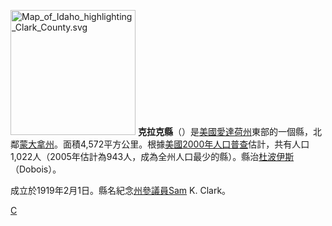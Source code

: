 {{Otheruses|克拉克縣|subject=美國愛達荷州的一個縣|other=同名的縣}}
[[File:Map_of_Idaho_highlighting_Clark_County.svg|200px]]
'''克拉克縣'''（{{lang-en|Clark County}}）是[[美國|美國]][[愛達荷州|愛達荷州]]東部的一個縣，北鄰[[蒙大拿州|蒙大拿州]]。面積4,572平方公里。根據[[美國2000年人口普查|美國2000年人口普查]]估計，共有人口1,022人（2005年估計為943人，成為全州人口最少的縣）。縣治[[杜波伊斯_(愛達荷州)|杜波伊斯]]（Dobois）。

成立於1919年2月1日。縣名紀念[[愛達荷州參議院|州參議員]]Sam K. Clark。

{{爱达荷州}}
{{克拉克縣 (愛達荷州)}}

[[Category:愛達荷州行政區劃|C]]
